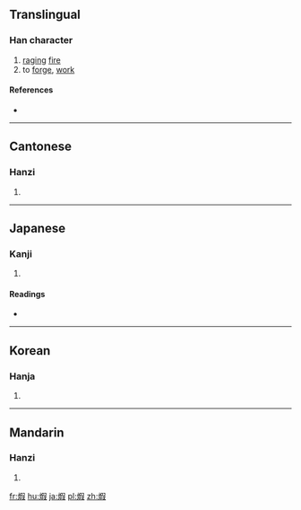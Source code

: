 ==Translingual==

===Han character===
{{Han char|rn=86|rad=火|as=09|sn=13|four=97847|canj=FRSE|ids=⿰火叚}}

# [[raging]] [[fire]]
# to [[forge]], [[work]]

====References====
* {{Han ref|kx=0675.260|dkj=19173|dj=1087.040|hdz=32220.040|uh=7146|ud=28998|bh=B7DA|bd=47066}}

----

==Cantonese==

===Hanzi===
{{yue-hanzi|jyut=|y=dyun6}}

# {{defn|lang=yue|sort=火09}}

----

==Japanese==

===Kanji===
{{ja-kanji|grade=|rs=火09}}

# {{defn|lang=ja|sort=火09}}

====Readings====
* {{ja-readings|on=[[か]] (ka), [[け]] (ke)|kun=[[あつい]] (atsui)}}

----

==Korean==

===Hanja===
{{ko-hanja|hangeul=하|eumhun=|rv=ha|mr=ha|y=ha}}

# {{defn|lang=ko|sort=火09}}

----

==Mandarin==

===Hanzi===
{{cmn-hanzi|pin=[[xiā]] ([[xia1]])|wg=hsia<sup>1</sup>}}

# {{defn|lang=cmn|sort=火09}}

[[fr:煆]]
[[hu:煆]]
[[ja:煆]]
[[pl:煆]]
[[zh:煆]]